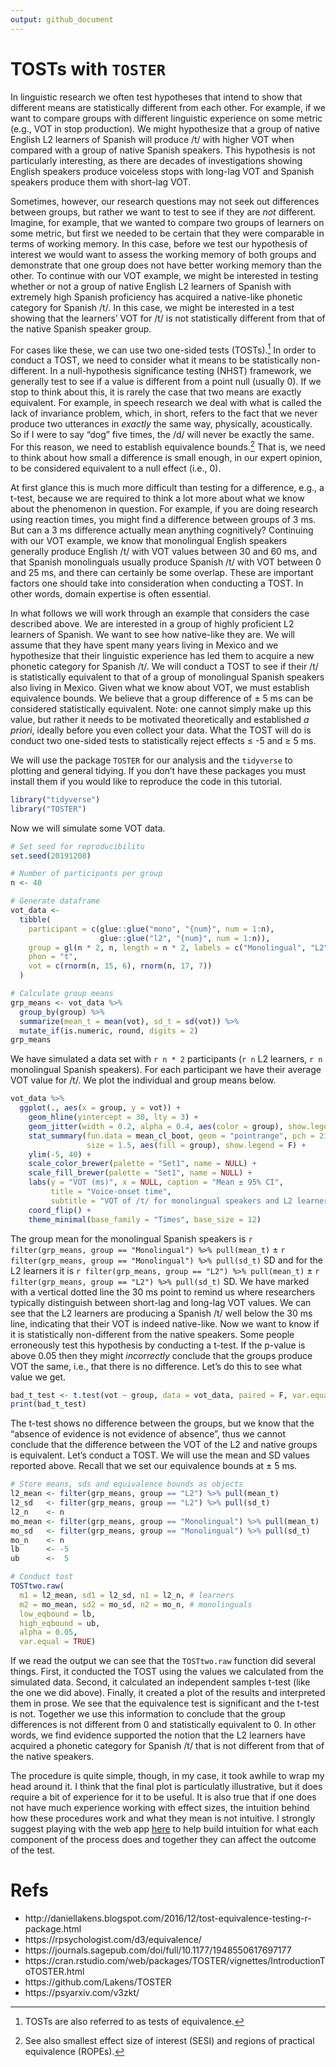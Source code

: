 ```yaml
---
output: github_document
---
```


# TOSTs with `TOSTER`

In linguistic research we often test hypotheses that intend to show that 
different means are statistically different from each other. 
For example, if we want to compare groups with different linguistic experience 
on some metric (e.g., VOT in stop production). 
We might hypothesize that a group of native English L2 learners of Spanish 
will produce /t/ with higher VOT when compared with a group of native Spanish 
speakers. 
This hypothesis is not particularly interesting, as there are decades of 
investigations showing English speakers produce voiceless stops with long-lag 
VOT and Spanish speakers produce them with short-lag VOT. 

Sometimes, however, our research questions may not seek out differences 
between groups, but rather we want to test to see if they are *not* different. 
Imagine, for example, that we wanted to compare two groups of learners on some 
metric, but first we needed to be certain that they were comparable in terms 
of working memory. 
In this case, before we test our hypothesis of interest we would want to assess 
the working memory of both groups and demonstrate that one group does not have 
better working memory than the other. 
To continue with our VOT example, we might be interested in testing whether or 
not a group of native English L2 learners of Spanish with extremely high 
Spanish proficiency has acquired a native-like phonetic category for Spanish 
/t/. 
In this case, we might be interested in a test showing that the learners' VOT 
for /t/ is not statistically different from that of the native Spanish speaker 
group.

For cases like these, we can use two one-sided tests (TOSTs).[^1] 
In order to conduct a TOST, we need to consider what it means to be 
statistically non-different. 
In a null-hypothesis significance testing (NHST) framework, we generally test 
to see if a value is different from a point null (usually 0). 
If we stop to think about this, it is rarely the case that two means are 
exactly equivalent. 
For example, in speech research we deal with what is called the lack of 
invariance problem, which, in short, refers to the fact that we never produce 
two utterances in *exactly* the same way, physically, acoustically. 
So if I were to say "dog" five times, the /d/ will never be exactly the same. 
For this reason, we need to establish equivalence bounds.[^2]
That is, we need to think about how small a difference is small enough, in our 
expert opinion, to be considered equivalent to a null effect (i.e., 0). 

At first glance this is much more difficult than testing for a difference, 
e.g., a t-test, because we are required to think a lot more about what we know 
about the phenomenon in question. 
For example, if you are doing research using reaction times, you might find a 
difference between groups of 3 ms. 
But can a 3 ms difference actually mean anything cognitively? 
Continuing with our VOT example, we know that monolingual English speakers 
generally produce English /t/ with VOT values between 30 and 60 ms, and that 
Spanish monolinguals usually produce Spanish /t/ with VOT between 0 and 25 ms, 
and there can certainly be some overlap. 
These are important factors one should take into consideration when conducting 
a TOST. 
In other words, domain expertise is often essential. 

In what follows we will work through an example that considers the case 
described above. 
We are interested in a group of highly proficient L2 learners of Spanish. 
We want to see how native-like they are. 
We will assume that they have spent many years living in Mexico and we 
hypothesize that their linguistic experience has led them to acquire a new 
phonetic category for Spanish /t/. 
We will conduct a TOST to see if their /t/ is statistically equivalent to that 
of a group of monolingual Spanish speakers also living in Mexico. 
Given what we know about VOT, we must establish equivalence bounds. 
We believe that a group difference of &pm; 5 ms can be considered statistically 
equivalent. 
Note: one cannot simply make up this value, but rather it needs to be 
motivated theoretically and established *a priori*, ideally before you even 
collect your data. 
What the TOST will do is conduct two one-sided tests to statistically reject 
effects ≤ -5 and ≥ 5 ms.

We will use the package `TOSTER` for our analysis and the `tidyverse` to 
plotting and general tidying. 
If you don't have these packages you must install them if you would like to 
reproduce the code in this tutorial. 


```r
library("tidyverse")
library("TOSTER")
```

Now we will simulate some VOT data. 

```r
# Set seed for reproducibilitu
set.seed(20191208)

# Number of participants per group
n <- 40

# Generate dataframe
vot_data <- 
  tibble(
    participant = c(glue::glue("mono", "{num}", num = 1:n), 
                    glue::glue("l2", "{num}", num = 1:n)), 
    group = gl(n * 2, n, length = n * 2, labels = c("Monolingual", "L2")), 
    phon = "t", 
    vot = c(rnorm(n, 15, 6), rnorm(n, 17, 7))
  )

# Calculate group means
grp_means <- vot_data %>% 
  group_by(group) %>% 
  summarize(mean_t = mean(vot), sd_t = sd(vot)) %>% 
  mutate_if(is.numeric, round, digits = 2)
grp_means
```

We have simulated a data set with `r n * 2` participants (`r n` L2 learners, 
`r n` monolingual Spanish speakers).
For each participant we have their average VOT value for /t/. 
We plot the individual and group means below. 

```r
vot_data %>% 
  ggplot(., aes(x = group, y = vot)) + 
    geom_hline(yintercept = 30, lty = 3) + 
    geom_jitter(width = 0.2, alpha = 0.4, aes(color = group), show.legend = F) + 
    stat_summary(fun.data = mean_cl_boot, geom = "pointrange", pch = 21, 
                 size = 1.5, aes(fill = group), show.legend = F) + 
    ylim(-5, 40) + 
    scale_color_brewer(palette = "Set1", name = NULL) + 
    scale_fill_brewer(palette = "Set1", name = NULL) + 
    labs(y = "VOT (ms)", x = NULL, caption = "Mean ± 95% CI", 
         title = "Voice-onset time", 
         subtitle = "VOT of /t/ for monolingual speakers and L2 learners") +
    coord_flip() + 
    theme_minimal(base_family = "Times", base_size = 12)
```

The group mean for the monolingual Spanish speakers is 
`r filter(grp_means, group == "Monolingual") %>% pull(mean_t)` &pm; 
`r filter(grp_means, group == "Monolingual") %>% pull(sd_t)` SD and for the L2 
learners it is
`r filter(grp_means, group == "L2") %>% pull(mean_t)` &pm; 
`r filter(grp_means, group == "L2") %>% pull(sd_t)` SD. 
We have marked with a vertical dotted line the 30 ms point to remind us where 
researchers typically distinguish between short-lag and long-lag VOT values. 
We can see that the L2 learners are producing a Spanish /t/ well below the 
30 ms line, indicating that their VOT is indeed native-like. 
Now we want to know if it is statistically non-different from the native 
speakers. 
Some people erroneously test this hypothesis by conducting a t-test. 
If the p-value is above 0.05 then they might *incorrectly* conclude that the 
groups produce VOT the same, i.e., that there is no difference. 
Let's do this to see what value we get. 

```r
bad_t_test <- t.test(vot ~ group, data = vot_data, paired = F, var.equal = T)
print(bad_t_test)
```

The t-test shows no difference between the groups, but we know that the 
"absence of evidence is not evidence of absence", thus we cannot conclude that 
the difference between the VOT of the L2 and native groups is equivalent. 
Let's conduct a TOST. 
We will use the mean and SD values reported above. 
Recall that we set our equivalence bounds at &pm; 5 ms.

```r
# Store means, sds and equivalence bounds as objects
l2_mean <- filter(grp_means, group == "L2") %>% pull(mean_t)
l2_sd   <- filter(grp_means, group == "L2") %>% pull(sd_t)
l2_n    <- n
mo_mean <- filter(grp_means, group == "Monolingual") %>% pull(mean_t)
mo_sd   <- filter(grp_means, group == "Monolingual") %>% pull(sd_t)
mo_n    <- n
lb      <- -5
ub      <-  5

# Conduct tost
TOSTtwo.raw(
  m1 = l2_mean, sd1 = l2_sd, n1 = l2_n, # learners
  m2 = mo_mean, sd2 = mo_sd, n2 = mo_n, # monolinguals
  low_eqbound = lb,
  high_eqbound = ub,
  alpha = 0.05, 
  var.equal = TRUE)

```

If we read the output we can see that the `TOSTtwo.raw` function did several 
things. 
First, it conducted the TOST using the values we calculated from the simulated 
data. 
Second, it calculated an independent samples t-test (like the one we did above). 
Finally, it created a plot of the results and interpreted them in prose. 
We see that the equivalence test is significant and the t-test is not. 
Together we use this information to conclude that the group differences is not 
different from 0 and statistically equivalent to 0. 
In other words, we find evidence supported the notion that the L2 learners have 
acquired a phonetic category for Spanish /t/ that is not different from that 
of the native speakers. 

The procedure is quite simple, though, in my case, it took awhile to wrap my 
head around it. 
I think that the final plot is particulatly illustrative, but it does require 
a bit of experience for it to be useful. 
It is also true that if one does not have much experience working with effect 
sizes, the intuition behind how these procedures work and what they mean is 
not intuitive. 
I strongly suggest playing with the web app 
[here](https://rpsychologist.com/d3/equivalence/) to help build intuition for 
what each component of the process does and together they can affect the 
outcome of the test. 
 

# Refs

- http://daniellakens.blogspot.com/2016/12/tost-equivalence-testing-r-package.html
- https://rpsychologist.com/d3/equivalence/
- https://journals.sagepub.com/doi/full/10.1177/1948550617697177
- https://cran.rstudio.com/web/packages/TOSTER/vignettes/IntroductionToTOSTER.html
- https://github.com/Lakens/TOSTER
- https://psyarxiv.com/v3zkt/


[^1]: TOSTs are also referred to as tests of equivalence. 
[^2]: See also smallest effect size of interest (SESI) and regions of practical 
equivalence (ROPEs). 
